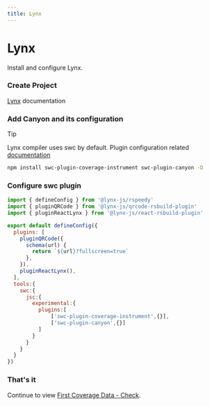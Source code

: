 ```yaml
---
title: Lynx
---
```


# Lynx


Install and configure Lynx.

<Steps>

  ### Create Project

  [Lynx](https://lynxjs.org/) documentation

  ### Add Canyon and its configuration

  > [!TIP]
  >
  > Lynx compiler uses swc by default. Plugin configuration related [documentation](https://lynxjs.org/zh/api/rspeedy/rspeedy.tools.swc.html#toolsswc-property)


  ```sh npm2yarn copy
  npm install swc-plugin-coverage-instrument swc-plugin-canyon -D
  ```

  ### Configure swc plugin

  ```js filename="lynx.config.ts" {19,20} copy
  import { defineConfig } from '@lynx-js/rspeedy'
  import { pluginQRCode } from '@lynx-js/qrcode-rsbuild-plugin'
  import { pluginReactLynx } from '@lynx-js/react-rsbuild-plugin'

  export default defineConfig({
    plugins: [
      pluginQRCode({
        schema(url) {
          return `${url}?fullscreen=true`
        },
      }),
      pluginReactLynx(),
    ],
    tools:{
      swc:{
        jsc:{
          experimental:{
            plugins:[
                ['swc-plugin-coverage-instrument',{}],
                ['swc-plugin-canyon',{}]
            ]
          }
        }
      }
    }
  })

  ```

  ### That's it
  Continue to view [First Coverage Data - Check](/docs/getting-started/first-coverage#%E6%A3%80%E6%9F%A5).
</Steps> 